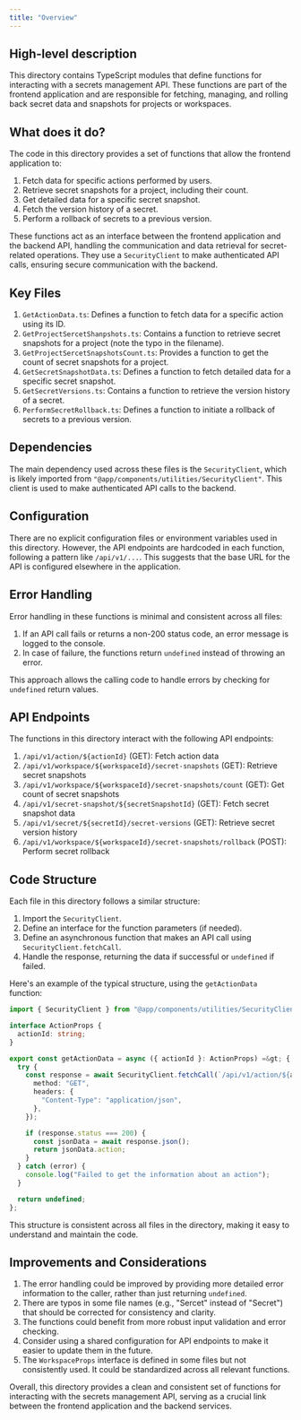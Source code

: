 ```yaml
---
title: "Overview"
---
```


## High-level description
This directory contains TypeScript modules that define functions for interacting with a secrets management API. These functions are part of the frontend application and are responsible for fetching, managing, and rolling back secret data and snapshots for projects or workspaces.

## What does it do?
The code in this directory provides a set of functions that allow the frontend application to:

1. Fetch data for specific actions performed by users.
2. Retrieve secret snapshots for a project, including their count.
3. Get detailed data for a specific secret snapshot.
4. Fetch the version history of a secret.
5. Perform a rollback of secrets to a previous version.

These functions act as an interface between the frontend application and the backend API, handling the communication and data retrieval for secret-related operations. They use a `SecurityClient` to make authenticated API calls, ensuring secure communication with the backend.

## Key Files

1. `GetActionData.ts`: Defines a function to fetch data for a specific action using its ID.
2. `GetProjectSercetShanpshots.ts`: Contains a function to retrieve secret snapshots for a project (note the typo in the filename).
3. `GetProjectSercetSnapshotsCount.ts`: Provides a function to get the count of secret snapshots for a project.
4. `GetSecretSnapshotData.ts`: Defines a function to fetch detailed data for a specific secret snapshot.
5. `GetSecretVersions.ts`: Contains a function to retrieve the version history of a secret.
6. `PerformSecretRollback.ts`: Defines a function to initiate a rollback of secrets to a previous version.

## Dependencies
The main dependency used across these files is the `SecurityClient`, which is likely imported from `"@app/components/utilities/SecurityClient"`. This client is used to make authenticated API calls to the backend.

## Configuration
There are no explicit configuration files or environment variables used in this directory. However, the API endpoints are hardcoded in each function, following a pattern like `/api/v1/...`. This suggests that the base URL for the API is configured elsewhere in the application.

## Error Handling
Error handling in these functions is minimal and consistent across all files:

1. If an API call fails or returns a non-200 status code, an error message is logged to the console.
2. In case of failure, the functions return `undefined` instead of throwing an error.

This approach allows the calling code to handle errors by checking for `undefined` return values.

## API Endpoints
The functions in this directory interact with the following API endpoints:

1. `/api/v1/action/${actionId}` (GET): Fetch action data
2. `/api/v1/workspace/${workspaceId}/secret-snapshots` (GET): Retrieve secret snapshots
3. `/api/v1/workspace/${workspaceId}/secret-snapshots/count` (GET): Get count of secret snapshots
4. `/api/v1/secret-snapshot/${secretSnapshotId}` (GET): Fetch secret snapshot data
5. `/api/v1/secret/${secretId}/secret-versions` (GET): Retrieve secret version history
6. `/api/v1/workspace/${workspaceId}/secret-snapshots/rollback` (POST): Perform secret rollback

## Code Structure
Each file in this directory follows a similar structure:

1. Import the `SecurityClient`.
2. Define an interface for the function parameters (if needed).
3. Define an asynchronous function that makes an API call using `SecurityClient.fetchCall`.
4. Handle the response, returning the data if successful or `undefined` if failed.

Here's an example of the typical structure, using the `getActionData` function:

```typescript
import { SecurityClient } from "@app/components/utilities/SecurityClient";

interface ActionProps {
  actionId: string;
}

export const getActionData = async ({ actionId }: ActionProps) =&gt; {
  try {
    const response = await SecurityClient.fetchCall(`/api/v1/action/${actionId}`, {
      method: "GET",
      headers: {
        "Content-Type": "application/json",
      },
    });

    if (response.status === 200) {
      const jsonData = await response.json();
      return jsonData.action;
    }
  } catch (error) {
    console.log("Failed to get the information about an action");
  }

  return undefined;
};
```

This structure is consistent across all files in the directory, making it easy to understand and maintain the code.

## Improvements and Considerations
1. The error handling could be improved by providing more detailed error information to the caller, rather than just returning `undefined`.
2. There are typos in some file names (e.g., "Sercet" instead of "Secret") that should be corrected for consistency and clarity.
3. The functions could benefit from more robust input validation and error checking.
4. Consider using a shared configuration for API endpoints to make it easier to update them in the future.
5. The `WorkspaceProps` interface is defined in some files but not consistently used. It could be standardized across all relevant functions.

Overall, this directory provides a clean and consistent set of functions for interacting with the secrets management API, serving as a crucial link between the frontend application and the backend services.